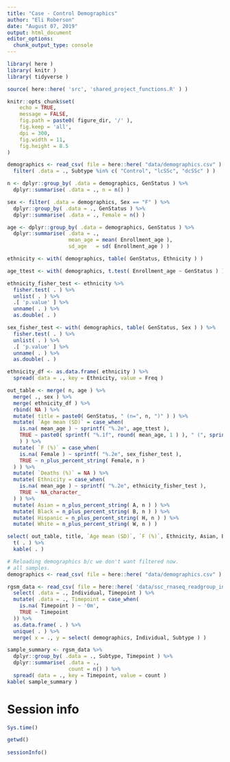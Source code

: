 ```yaml
---
title: "Case - Control Demographics"
author: "Eli Roberson"
date: "August 07, 2019"
output: html_document
editor_options: 
  chunk_output_type: console
---
```


```r
library( here )
library( knitr )
library( tidyverse )
```

```r
source( here::here( 'src', 'shared_project_functions.R' ) )
```

```r
knitr::opts_chunk$set(
	echo = TRUE,
	message = FALSE,
	fig.path = paste0( figure_dir, '/' ),
	fig.keep = 'all',
	dpi = 300,
	fig.width = 11,
	fig.height = 8.5
)
```

```r
demographics <- read_csv( file = here::here( "data/demographics.csv" ) ) %>%
  filter( .data = ., Subtype %in% c( "Control", "lcSSc", "dcSSc" ) )
```

```r
n <- dplyr::group_by( .data = demographics, GenStatus ) %>%
  dplyr::summarise( .data = ., n = n() )

sex <- filter( .data = demographics, Sex == "F" ) %>%
  dplyr::group_by( .data = ., GenStatus ) %>%
  dplyr::summarise( .data = ., Female = n() )

age <- dplyr::group_by( .data = demographics, GenStatus ) %>%
  dplyr::summarise( .data = .,
                    mean_age = mean( Enrollment_age ),
                    sd_age   = sd( Enrollment_age ) )

ethnicity <- with( demographics, table( GenStatus, Ethnicity ) )
```

```r
age_ttest <- with( demographics, t.test( Enrollment_age ~ GenStatus ) )$p.value

ethnicity_fisher_test <- ethnicity %>%
  fisher.test( . ) %>%
  unlist( . ) %>%
  .[ 'p.value' ] %>%
  unname( . ) %>%
  as.double( . )

sex_fisher_test <- with( demographics, table( GenStatus, Sex ) ) %>%
  fisher.test( . ) %>%
  unlist( . ) %>%
  .[ 'p.value' ] %>%
  unname( . ) %>%
  as.double( . )
```

```r
ethnicity_df <- as.data.frame( ethnicity ) %>%
  spread( data = ., key = Ethnicity, value = Freq )

out_table <- merge( n, age ) %>%
  merge( ., sex ) %>%
  merge( ethnicity_df ) %>%
  rbind( NA ) %>%
  mutate( title = paste0( GenStatus, " (n=", n, ")" ) ) %>%
  mutate( `Age mean (SD)` = case_when(
    is.na( mean_age ) ~ sprintf( "%.2e", age_ttest ),
    TRUE ~ paste0( sprintf( "%.1f", round( mean_age, 1 ) ), " (", sprintf( "%.1f", round( sd_age, 1 ) ), ")" )
    ) ) %>%
  mutate( `F (%)` = case_when(
    is.na( Female ) ~ sprintf( "%.2e", sex_fisher_test ),
    TRUE ~ n_plus_percent_string( Female, n )
  ) ) %>%
  mutate( `Deaths (%)` = NA ) %>%
  mutate( Ethnicity = case_when(
    is.na( mean_age ) ~ sprintf( "%.2e", ethnicity_fisher_test ),
    TRUE ~ NA_character_
  ) ) %>%
  mutate( Asian = n_plus_percent_string( A, n ) ) %>%
  mutate( Black = n_plus_percent_string( B, n ) ) %>%
  mutate( Hispanic = n_plus_percent_string( H, n ) ) %>%
  mutate( White = n_plus_percent_string( W, n ) )

select( out_table, title, `Age mean (SD)`, `F (%)`, Ethnicity, Asian, Black, Hispanic, White, `Deaths (%)` ) %>%
  t( . ) %>%
  kable( . )
```

```r
# Reloading demographics b/c we don't want filtered now.
# all samples.
demographics <- read_csv( file = here::here( "data/demographics.csv" ) )

rgsm_data <- read_csv( file = here::here( 'data/ssc_rnaseq_readgroup_info.csv' ) ) %>%
  select( .data = ., Individual, Timepoint ) %>%
  mutate( .data = ., Timepoint = case_when(
    is.na( Timepoint ) ~ '0m',
    TRUE ~ Timepoint
  )) %>%
  as.data.frame( . ) %>%
  unique( . ) %>%
  merge( x = ., y = select( demographics, Individual, Subtype ) )

sample_summary <- rgsm_data %>%
  dplyr::group_by( .data = ., Subtype, Timepoint ) %>%
  dplyr::summarise( .data = .,
                    count = n() ) %>%
  spread( data = ., key = Timepoint, value = count )
kable( sample_summary )
```

# Session info
```r
Sys.time()

getwd()
  
sessionInfo()
```
